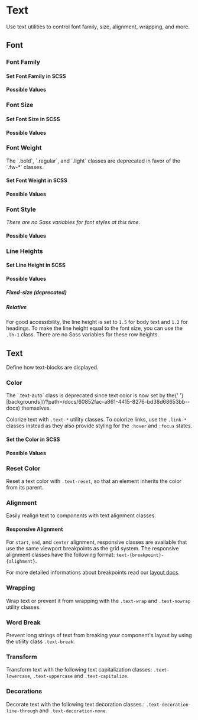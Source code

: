
<Meta of={TextStories} />

# Text

<div className="lead">
  Use text utilities to control font family, size, alignment, wrapping, and more.
</div>

## Font

### Font Family

<Canvas of={TextStories.FontFamily} sourceState="shown" />

#### Set Font Family in SCSS

<Source
  code={SampleFontFamily}
  language="scss"
/>

#### Possible Values

<TextUtilityAPI values={SCSS_VARIABLES.fontFamilies} cssPrefix="font" scssPrefix="font-family" />

### Font Size

<Canvas of={TextStories.FontSize} sourceState="shown" />

#### Set Font Size in SCSS

<Source
  code={SampleFontSize}
  language="scss"
/>

#### Possible Values

<TextUtilityAPI values={SCSS_VARIABLES.fontSizes} cssPrefix="fs" scssPrefix="font-size" />

### Font Weight

<div className="alert alert-warning my-24">
  The `.bold`, `.regular`, and `.light` classes are deprecated in favor of the `.fw-*` classes.
</div>

<Canvas of={TextStories.FontWeight} sourceState="shown" />

#### Set Font Weight in SCSS

<Source
  code={SampleFontWeight}
  language="scss"
/>

#### Possible Values

<TextUtilityAPI values={SCSS_VARIABLES.fontWeights} cssPrefix="fw" scssPrefix="font-weight" />

### Font Style

<Canvas of={TextStories.FontStyle} sourceState="shown" />

<p className="mb-32">
  <em>There are no Sass variables for font styles at this time.</em>
</p>

#### Possible Values

<TextUtilityAPI values={SCSS_VARIABLES.fontStyles} cssPrefix="fst" />

### Line Heights

<Canvas of={TextStories.LineHeight} sourceState="shown" />

#### Set Line Height in SCSS

<Source
  code={SampleLineHeight}
  language="scss"
/>

#### Possible Values

##### Fixed-size (deprecated)

<TextUtilityAPI values={SCSS_VARIABLES.fixedLineHeights} cssPrefix="lh" scssPrefix="line-height" />

##### Relative

For good accessibility, the line height is set to <code>1.5</code> for body text and <code>1.2</code> for headings.
To make the line height equal to the font size, you can use the `.lh-1` class.
There are no Sass variables for these row heights.

<TextUtilityAPI values={SCSS_VARIABLES.relativeLineHeights} cssPrefix="lh" />

## Text

Define how text-blocks are displayed.

### Color

<div className="alert alert-warning my-24">
  The `.text-auto` class is deprecated since text color is now set by the{' '}
  [backgrounds](/?path=/docs/60852fac-a861-4415-8276-bd38d68653bb--docs) themselves.
</div>

Colorize text with `.text-*` utility classes.
To colorize links, use the `.link-*` classes instead as they also provide styling for the `:hover` and `:focus` states.

<Canvas of={TextStories.TextColor} sourceState="shown" />

#### Set the Color in SCSS

<Source
  code={SampleColor}
  language="scss"
/>

#### Possible Values

<TextUtilityAPI values={SCSS_VARIABLES.colors} cssPrefix="text" />

### Reset Color

Reset a text color with `.text-reset`, so that an element inherits the color from its parent.

<Canvas of={TextStories.TextColorReset} sourceState="shown" />

### Alignment

Easily realign text to components with text alignment classes.

<Canvas of={TextStories.TextAlign} sourceState="shown" />

#### Responsive Alignment

For `start`, `end`, and `center` alignment, responsive classes are available that use the same viewport breakpoints as the grid system.
The responsive alignment classes have the following format: `text-{breakpoint}-{alighment}`.

For more detailed informations about breakpoints read our [layout docs](/?path=/docs/20af6e2b-32b1-42ef-a187-b026aea7fe13--docs).

### Wrapping

Wrap text or prevent it from wrapping with the `.text-wrap` and `.text-nowrap` utility classes.

<Canvas of={TextStories.TextWrapping} sourceState="shown" />

### Word Break

Prevent long strings of text from breaking your component's layout by using the utility class `.text-break`.

<Canvas of={TextStories.WordBreak} sourceState="shown" />

### Transform

Transform text with the following text capitalization classes: `.text-lowercase`, `.text-uppercase` and `.text-capitalize`.

<Canvas of={TextStories.TextTransform} sourceState="shown" />

### Decorations

Decorate text with the following text decoration classes.: `.text-decoration-line-through` and `.text-decoration-none`.

<Canvas of={TextStories.TextDecoration} sourceState="shown" />

